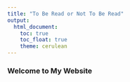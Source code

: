 ```yaml
---
title: "To Be Read or Not To Be Read"
output: 
  html_document:
    toc: true
    toc_float: true
    theme: cerulean
---
```


### Welcome to My Website



